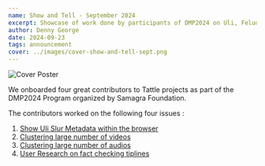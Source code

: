 ```yaml
---
name: Show and Tell - September 2024
excerpt: Showcase of work done by participants of DMP2024 on Uli, Feluda and DAU
author: Denny George
date: 2024-09-23
tags: announcement
cover: ../images/cover-show-and-tell-sept.png
---
```


![Cover Poster](../images/cover-show-and-tell-sept.png)

We onboarded four great contributors to Tattle projects as part of the DMP2024 Program organized by Samagra Foundation.

The contributors worked on the following four issues :

1. [Show Uli Slur Metadata within the browser](https://github.com/tattle-made/Uli/issues/544)
2. [Clustering large number of videos](https://github.com/tattle-made/feluda/issues/81)
3. [Clustering large number of audios](https://github.com/tattle-made/feluda/issues/82)
4. [User Research on fact checking tiplines](https://github.com/tattle-made/DAU/issues/106)
